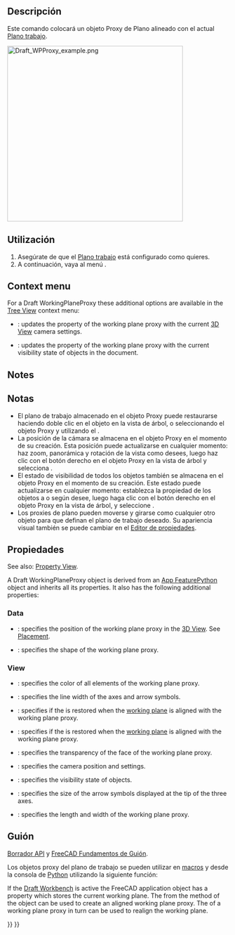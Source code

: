 <languages/>

<div class="mw-translate-fuzzy">
{{Docnav/es
|[[Draft_AutoGroup/es|AutoGrupo]]
|[[Draft_AddConstruction/es|Añadir a grupo de construcción]]
|[[Draft_Workbench/es|Borrador]]
|IconL=Draft_AutoGroup.svg
|IconR=Draft_AddConstruction.svg
|IconC=Workbench_Draft.svg
}}
</div>

<div class="mw-translate-fuzzy">
{{GuiCommand/es
|Name=Draft WorkingPlaneProxy
|Name/es=Borrador PlanoTrabajoProxy
|MenuLocation=Borrador → Utilidades → Crear proxy del plano trabajo
|Workbenches=[[Draft_Workbench/es|Borrador]], [[Arch_Workbench/es|Arquitectura]]
|SeeAlso=[[Draft_SelectPlane/es|Borrador SeleccionarPlano]]
}}
</div>

<span id="Description"></span>
==Descripción== 

<div class="mw-translate-fuzzy">
Este comando colocará un objeto Proxy de Plano alineado con el actual [[Draft_SelectPlane/es|Plano trabajo]].
</div>

[[Image:Draft WPProxy example.png|400px]]
{{Caption|Tres proxies de planos de trabajo que muestran diferentes orientaciones y rellenos}}

<span id="Usage"></span>
==Utilización== 

<div class="mw-translate-fuzzy">
# Asegúrate de que el [[Draft SelectPlane/es|Plano trabajo]] está configurado como quieres.
# A continuación, vaya al menú {{MenuCommand|Borrador → Utilidades → [[Image:Draft_WorkingPlaneProxy.svg|16px]] Crear proxy de plano trabajo}}.
</div>

== Context menu ==

For a Draft WorkingPlaneProxy these additional options are available in the [[Tree_View|Tree View]] context menu:

* {{MenuCommand|[[Image:Draft_SelectPlane.svg|16px]] Save Camera Position}}: updates the {{PropertyView|View Data}} property of the working plane proxy with the current [[3D_View|3D View]] camera settings.
* {{MenuCommand|[[Image:Draft_SelectPlane.svg|16px]] Save Visibility of Objects}}: updates the {{PropertyView|Visibility Map}} property of the working plane proxy with the current visibility state of objects in the document.

==Notes==

<div class="mw-translate-fuzzy">
==Notas==
* El plano de trabajo almacenado en el objeto Proxy puede restaurarse haciendo doble clic en el objeto en la vista de árbol, o seleccionando el objeto Proxy y utilizando el {{Button|[[Image:Draft SelectPlane.svg|16px]] [[Draft_SelectPlane/es|Borrador SeleccionarPlano]].}}.
* La posición de la cámara se almacena en el objeto Proxy en el momento de su creación. Esta posición puede actualizarse en cualquier momento: haz zoom, panorámica y rotación de la vista como desees, luego haz clic con el botón derecho en el objeto Proxy en la vista de árbol y selecciona {{Button|[[Image:Draft SelectPlane.svg|16px]]. Escribir posición de la cámara}}.
* El estado de visibilidad de todos los objetos también se almacena en el objeto Proxy en el momento de su creación. Este estado puede actualizarse en cualquier momento: establezca la propiedad {{PropertyView|Visibility}} de los objetos a {{TRUE}} o {{FALSE}} según desee, luego haga clic con el botón derecho en el objeto Proxy en la vista de árbol, y seleccione {{Button|[[Image:Draft SelectPlane.svg|16px]] Escribir estado de los objetos}}.
* Los proxies de plano pueden moverse y girarse como cualquier otro objeto para que definan el plano de trabajo deseado. Su apariencia visual también se puede cambiar en el [[Property_editor/es|Editor de propiedades]].
</div>

<span id="Properties"></span>
==Propiedades==

See also: [[Property_View|Property View]].

A Draft WorkingPlaneProxy object is derived from an [[App_FeaturePython|App FeaturePython]] object and inherits all its properties. It also has the following additional properties:

=== Data ===

{{TitleProperty|Base}}

* {{PropertyData|Placement|Placement}}: specifies the position of the working plane proxy in the [[3D_View|3D View]]. See [[Placement|Placement]].
* {{PropertyData|Shape|Shape|Hidden}}: specifies the shape of the working plane proxy.

=== View ===

{{TitleProperty|Base}}

* {{PropertyView|Line Color|Color}}: specifies the color of all elements of the working plane proxy.
* {{PropertyView|Line Width|Float}}: specifies the line width of the axes and arrow symbols.
* {{PropertyView|Restore State|Bool}}: specifies if the {{PropertyView|Visibility Map}} is restored when the [[Draft_SelectPlane|working plane]] is aligned with the working plane proxy.
* {{PropertyView|Restore View|Bool}}: specifies if the {{PropertyView|View Data}} is restored when the [[Draft_SelectPlane|working plane]] is aligned with the working plane proxy.
* {{PropertyView|Transparency|Percent}}: specifies the transparency of the face of the working plane proxy.
* {{PropertyView|View Data|FloatList}}: specifies the camera position and settings.
* {{PropertyView|Visibility Map|Map|Hidden}}: specifies the visibility state of objects.

{{TitleProperty|Draft}}

* {{PropertyView|Arrow Size|Length}}: specifies the size of the arrow symbols displayed at the tip of the three axes.
* {{PropertyView|Display Size|Length}}: specifies the length and width of the working plane proxy.

<span id="Scripting"></span>
==Guión==

<div class="mw-translate-fuzzy">
{{Emphasis|Ver también:}} [[Draft_API/es|Borrador API]] y [[FreeCAD_Scripting_Basics/es|FreeCAD Fundamentos de Guión]].
</div>

<div class="mw-translate-fuzzy">
Los objetos proxy del plano de trabajo se pueden utilizar en [[Macros/es|macros]] y desde la consola de [[Python/es|Python]] utilizando la siguiente función:
</div>

If the [[Draft_Workbench|Draft Workbench]] is active the FreeCAD application object has a {{incode|DraftWorkingPlane}} property which stores the current working plane. The {{Incode|Placement}} from the {{Incode|getPlacement}} method of the {{incode|DraftWorkingPlane}} object can be used to create an aligned working plane proxy. The {{Incode|Placement}} of a working plane proxy in turn can be used to realign the working plane.

{{Code|code=
# This code only works if the Draft Workbench is active!

import FreeCAD as App
import FreeCADGui as Gui
import Draft

doc = App.newDocument()

workplane = App.DraftWorkingPlane
place = workplane.getPlacement()

proxy = Draft.make_workingplaneproxy(place)
proxy.ViewObject.DisplaySize = 3000
proxy.ViewObject.ArrowSize = 200

axis2 = App.Vector(1, 1, 1)
point2 = App.Vector(3000, 0, 0)
place2 = App.Placement(point2, App.Rotation(axis2, 90))

proxy2 = Draft.make_workingplaneproxy(place2)
proxy2.ViewObject.DisplaySize = 3000
proxy2.ViewObject.ArrowSize = 200

workplane.setFromPlacement(proxy2.Placement, rebase=True)
Gui.Snapper.setGrid()

doc.recompute()
}}


<div class="mw-translate-fuzzy">
{{Docnav/es
|[[Draft_AutoGroup/es|AutoGrupo]]
|[[Draft_AddConstruction/es|Añadir a grupo de construcción]]
|[[Draft_Workbench/es|Borrador]]
|IconL=Draft_AutoGroup.svg
|IconR=Draft_AddConstruction.svg
|IconC=Workbench_Draft.svg
}}
</div>

{{Draft Tools navi{{#translation:}}}}
{{Userdocnavi{{#translation:}}}}